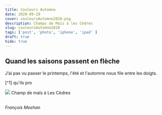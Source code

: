 ```yaml
---
title: Couleurs Automne
date: 2020-09-29
cover: couleursAutomne2020.png
description: Champs de Maïs à les Cèdres
slug: couleursAutomne2020
tags: ['post', 'photo', 'iphone', 'ipad' ]
draft: true 
hide: true
---
```


## Quand les saisons passent en flèche 

J’ai pas vu passer le printemps, l'été et l'automne nous file entre les doigts. 


[^1] qu'ils pro



<Flex>
  <Card width={[ 256, 320 ]} mx='auto'>
    <Image src='couleursAutomne2020.png'/>
    <Text>
      Champ de maïs à Les Cèdres 
    </Text>
  </Card>
</Flex>

<br/>
<br/>





*François Meehan*